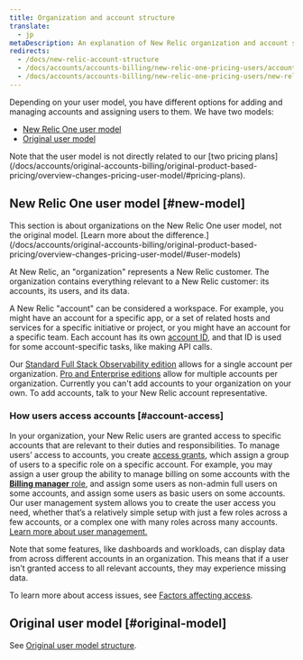 ```yaml
---
title: Organization and account structure
translate:
  - jp
metaDescription: An explanation of New Relic organization and account structure.
redirects:
  - /docs/new-relic-account-structure
  - /docs/accounts/accounts-billing/new-relic-one-pricing-users/account-user-structure
  - /docs/accounts/accounts-billing/new-relic-one-pricing-users/new-relic-account-structure
---
```


Depending on your user model, you have different options for adding and managing accounts and assigning users to them. We have two models: 

* [New Relic One user model](#new-model)
* [Original user model](/docs/accounts/original-accounts-billing/original-users-roles/original-account-structure)

<Callout variant="important">
Note that the user model is not directly related to our [two pricing plans](/docs/accounts/original-accounts-billing/original-product-based-pricing/overview-changes-pricing-user-model/#pricing-plans). 
</Callout>

## New Relic One user model [#new-model]

<Callout variant="important">
This section is about organizations on the New Relic One user model, not the original model. [Learn more about the difference.](/docs/accounts/original-accounts-billing/original-product-based-pricing/overview-changes-pricing-user-model/#user-models) 
</Callout>

At New Relic, an "organization" represents a New Relic customer. The organization contains everything relevant to a New Relic customer: its accounts, its users, and its data. 

A New Relic "account" can be considered a workspace. For example, you might have an account for a specific app, or a set of related hosts and services for a specific initiative or project, or you might have an account for a specific team. Each account has its own [account ID](/docs/accounts/accounts-billing/account-setup/account-id), and that ID is used for some account-specific tasks, like making API calls.

Our [Standard Full Stack Observability edition](https://newrelic.com/pricing) allows for a single account per organization. [Pro and Enterprise editions](https://newrelic.com/pricing) allow for multiple accounts per organization. Currently you can't add accounts to your organization on your own. To add accounts, talk to your New Relic account representative. 

### How users access accounts [#account-access]

In your organization, your New Relic users are granted access to specific accounts that are relevant to their duties and responsibilities. To manage users’ access to accounts, you create [access grants](/docs/accounts/accounts-billing/new-relic-one-user-management/add-manage-users-groups-roles/#understand-concepts), which assign a group of users to a specific role on a specific account. For example, you may assign a user group the ability to manage billing on some accounts with the [**Billing manager** role](/docs/accounts/accounts-billing/new-relic-one-user-management/new-relic-one-user-model-understand-user-structure/#standard-roles), and assign some users as non-admin full users on some accounts, and assign some users as basic users on some accounts. Our user management system allows you to create the user access you need, whether that’s a relatively simple setup with just a few roles across a few accounts, or a complex one with many roles across many accounts. [Learn more about user management.](/docs/accounts/accounts-billing/new-relic-one-user-management/)

Note that some features, like dashboards and workloads, can display data from across different accounts in an organization. This means that if a user isn’t granted access to all relevant accounts, they may experience missing data. 

To learn more about access issues, see [Factors affecting access](/docs/accounts/accounts-billing/account-structure/factors-affecting-access-features-data/). 

## Original user model [#original-model]

See [Original user model structure](/docs/accounts/original-accounts-billing/original-users-roles/original-account-structure).
